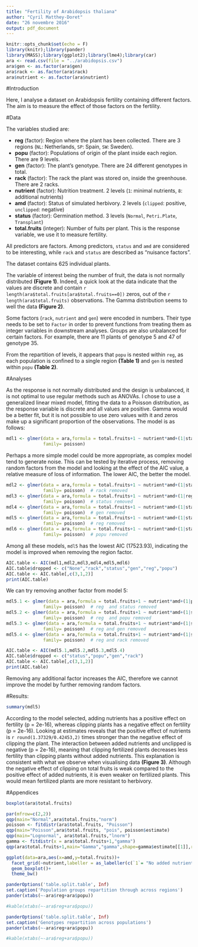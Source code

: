 ```yaml
---
title: "Fertility of Arabidopsis thaliana"
author: "Cyril Matthey-Doret"
date: "26 novembre 2016"
output: pdf_document
---
```


```r
knitr::opts_chunk$set(echo = F)
library(knitr);library(pander)
library(MASS);library(ggplot2);library(lme4);library(car)
ara <- read.csv(file = "../arabidopsis.csv")
ara$gen <- as.factor(ara$gen)
ara$rack <- as.factor(ara$rack)
ara$nutrient <- as.factor(ara$nutrient)

```

#Introduction

Here, I analyse a dataset on Arabidopsis fertility containing different factors. The aim is to measure the effect of those factors on the fertility.

#Data

The variables studied are:

  * __reg__ (factor): Region where the plant has been collected. There are 3 regions (`NL`: Netherlands, `SP`: Spain, `SW`: Sweden).
  * __popu__ (factor): Populations of origin of the plant inside each region. There are 9 levels.
  * __gen__ (factor): The plant's genotype. There are 24 different genotypes in total.
  * __rack__ (factor): The rack the plant was stored on, inside the greenhouse. There are 2 racks.
  * __nutrient__ (factor): Nutrition treatment. 2 levels (`1`: minimal nutrients, `8`: additional nutrients)
  * __amd__ (factor): Status of simulated herbivory. 2 levels (`clipped`: positive, `unclipped`: negative)
  * __status__ (factor): Germination method. 3 levels (`Normal`, `Petri.Plate`, `Transplant`)
  * __total.fruits__ (integer): Number of fuits per plant. This is the response variable, we use it to measure fertility.
  
All predictors are factors. Among predictors, `status` and `amd` are considered to be interesting, while `rack` and `status` are described as "nuisance factors".

The dataset contains 625 individual plants. 

The variable of interest being the number of fruit, the data is not normally distributed __(Figure 1)__. Indeed, a quick look at the data indicate that the values are discrete and contain `r length(ara$total.fruits[ara$total.fruits==0])` zeros, out of the `r length(ara$total.fruits)` observations. The Gamma distribution seems to well the data __(Figure 2)__. 

Some factors (`rack`, `nutrient` and `gen`) were encoded in numbers. Their type needs to be set to `Factor` in order to prevent functions from treating them as integer variables in downstream analyses. Groups are also unbalanced for certain factors. For example, there are 11 plants of genotype 5 and 47 of genotype 35.

From the repartition of levels, it appears that `popu` is nested within `reg`, as each population is confined to a single region __(Table 1)__ and `gen` is nested within `popu` __(Table 2)__.

#Analyses

As the response is not normally distributed and the design is unbalanced, it is not optimal to use regular methods such as ANOVAs.
I chose to use a generalized linear mixed model, fitting the data to a Poisson distribution, as the response variable is discrete and all values are positive. Gamma would be a better fit, but it is not possible to use zero values with it and zeros make up a significant proportion of the observations. The model is as follows:

```r
mdl1 <- glmer(data = ara,formula = total.fruits+1 ~ nutrient*amd+(1|status)+(1|reg/popu/gen)+(1|rack),
              family= poisson)
```

Perhaps a more simple model could be more appropriate, as complex model tend to generate noise. This can be tested by iterative process, removing random factors from the model and looking at the effect of the AIC value, a relative measure of loss of information. The lower AIC, the better the model.

```r
mdl2 <- glmer(data = ara,formula = total.fruits+1 ~ nutrient*amd+(1|status)+(1|reg/popu/gen),
              family= poisson)  # rack removed
mdl3 <- glmer(data = ara,formula = total.fruits+1 ~ nutrient*amd+(1|reg/popu/gen)+(1|rack),
              family= poisson)  # status removed
mdl4 <- glmer(data = ara,formula = total.fruits+1 ~ nutrient*amd+(1|status)+(1|reg/popu)+(1|rack),
              family= poisson)  # gen removed
mdl5 <- glmer(data = ara,formula = total.fruits+1 ~ nutrient*amd+(1|status)+(1|popu/gen)+(1|rack),
              family= poisson)  # reg removed
mdl6 <- glmer(data = ara,formula = total.fruits+1 ~ nutrient*amd+(1|status)+(1|reg/gen)+(1|rack),
              family= poisson)  # popu removed
```


Among all these models, `mdl5` has the lowest AIC (17523.93), indicating the model is improved when removing the region factor.

```r

AIC.table <- AIC(mdl1,mdl2,mdl3,mdl4,mdl5,mdl6)
AIC.table$dropped <- c("None","rack","status","gen","reg","popu")
AIC.table <- AIC.table[,c(3,1,2)]
print(AIC.table)

```

We can try removing another factor from model 5: 

```r
mdl5.1 <- glmer(data = ara,formula = total.fruits+1 ~ nutrient*amd+(1|popu/gen)+(1|rack),
              family= poisson)  # reg  and status removed
mdl5.2 <- glmer(data = ara,formula = total.fruits+1 ~ nutrient*amd+(1|status)+(1|gen)+(1|rack),
              family= poisson)  # reg  and popu removed
mdl5.3 <- glmer(data = ara,formula = total.fruits+1 ~ nutrient*amd+(1|status)+(1|popu)+(1|rack),
              family= poisson)  # reg and gen removed
mdl5.4 <- glmer(data = ara,formula = total.fruits+1 ~ nutrient*amd+(1|status)+(1|popu/gen),
              family= poisson)  # reg and rack removed


```

```r

AIC.table <- AIC(mdl5.1,mdl5.2,mdl5.3,mdl5.4)
AIC.table$dropped <- c("status","popu","gen","rack")
AIC.table <- AIC.table[,c(3,1,2)]
print(AIC.table)

```

Removing any additional factor increases the AIC, therefore we cannot improve the model by further removing random factors.

#Results:

```r
summary(mdl5)
```

According to the model selected, adding nutrients has a positive effect on fertility (p = 2e-16), whereas clipping plants has a negative effect on fertility (p = 2e-16). Looking at estimates reveals that the positive effect of nutrients is `r round(1.37329/0.42453,2)` times stronger than the negative effect of clipping the plant. The interaction between added nutrients and unclipped is negative (p = 2e-16), meaning that clipping fertilized plants decreases less fertility than clipping plants without added nutrients. This explanation is consistent with what we observe when visualising data __(Figure 3)__. Although the negative effect of clipping on total fruits is weak compared to the positive effect of added nutrients, it is even weaker on fertilized plants. This would mean fertilized plants are more resistant to herbivory.

#Appendices

```r
boxplot(ara$total.fruits)
```

```r

par(mfrow=c(2,2))
qqp(main="Normal",ara$total.fruits,"norm")
poisson <- fitdistr(ara$total.fruits, "Poisson")
qqp(main="Poisson",ara$total.fruits, "pois", poisson$estimate)
qqp(main="Lognormal", ara$total.fruits,"lnorm")
gamma <- fitdistr(x = ara$total.fruits+1,"gamma")
qqp(ara$total.fruits+1,main="Gamma","gamma",shape=gamma$estimate[[1]],rate=gamma$estimate[[2]])

```

```r
ggplot(data=ara,aes(x=amd,y=total.fruits))+
  facet_grid(~nutrient,labeller = as_labeller(c(`1`= "No added nutrients",`8`= "Added nutrients")))+
  geom_boxplot()+
  theme_bw()
```

```r

panderOptions('table.split.table', Inf)
set.caption('Population groups repartition through across regions')
pander(xtabs(~-ara$reg+ara$popu))

#kable(xtabs(~-ara$reg+ara$popu))
```

```r

panderOptions('table.split.table', Inf)
set.caption('Genotypes repartition across populations')
pander(xtabs(~-ara$reg+ara$popu))

#kable(xtabs(~-ara$reg+ara$popu))
```



